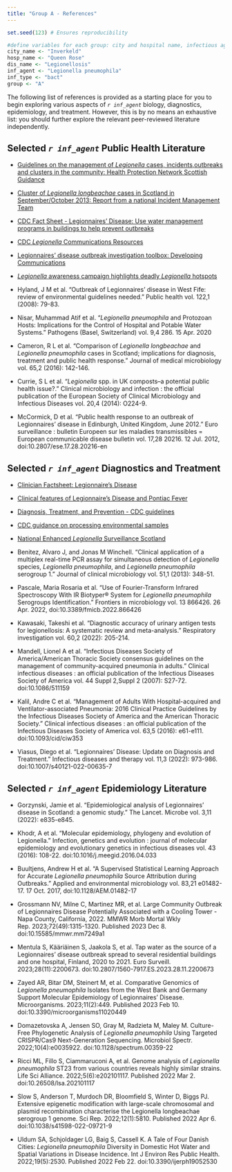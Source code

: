 ```yaml
---
title: "Group A - References"
---
```


```r

set.seed(123) # Ensures reproducibility 

#define variables for each group: city and hospital name, infectious agent and disease, group letter
city_name <- "Inverkeld"
hosp_name <- "Queen Rose"
dis_name <- "Legionellosis"
inf_agent <- "Legionella pneumophila"
inf_type <- "bact"
group <- "A"
```

::: callout-tip
The following list of references is provided as a starting place for you to begin exploring various aspects of *`r inf_agent`* biology, diagnostics, epidemiology, and treatment. However, this is by no means an exhaustive list: you should further explore the relevant peer-reviewed literature independently.  
:::

::: panel-tabset

## Selected *`r inf_agent`* Public Health Literature {.unnumbered}

* [Guidelines on the management of <i>Legionella</i> cases, incidents,outbreaks and clusters in the community: Health Protection Network Scottish Guidance](https://hpspubsrepo.blob.core.windows.net/hps-website/nss/2070/documents/1_legionella-guidelines-2014-2.pdf)

* [Cluster of <i>Legionella longbeachae</i> cases in Scotland in September/October 2013: Report from a national Incident Management Team](https://hpspubsrepo.blob.core.windows.net/hps-website/nss/1918/documents/1_legionella-outbreak-report-2014.pdf)

* [CDC Fact Sheet - Legionnaires’ Disease: Use water management programs in buildings to help prevent outbreaks](https://www.cdc.gov/vitalsigns/pdf/2016-06-vitalsigns.pdf)

* [CDC <i>Legionella</i> Communications Resources](https://www.cdc.gov/legionella/health-depts/communications-resources.html)

* [Legionnaires' disease outbreak investigation toolbox: Developing Communications](https://legionnaires.ecdc.europa.eu/?pid=600)

* [<i>Legionella</i> awareness campaign highlights deadly <i>Legionella</i> hotspots](https://hydrochemgroup.co.uk/2021/09/22/legionella-awareness-campaign-highlights-deadly-legionella-hotspots/)

* Hyland, J M et al. “Outbreak of Legionnaires' disease in West Fife: review of environmental guidelines needed.” Public health vol. 122,1 (2008): 79-83.

* Nisar, Muhammad Atif et al. “<i>Legionella pneumophila</i> and Protozoan Hosts: Implications for the Control of Hospital and Potable Water Systems.” Pathogens (Basel, Switzerland) vol. 9,4 286. 15 Apr. 2020

* Cameron, R L et al. “Comparison of <i>Legionella longbeachae</i> and <i>Legionella pneumophila</i> cases in Scotland; implications for diagnosis, treatment and public health response.” Journal of medical microbiology vol. 65,2 (2016): 142-146.

* Currie, S L et al. “<i>Legionella</i> spp. in UK composts--a potential public health issue?.” Clinical microbiology and infection : the official publication of the European Society of Clinical Microbiology and Infectious Diseases vol. 20,4 (2014): O224-9. 

* McCormick, D et al. “Public health response to an outbreak of Legionnaires' disease in Edinburgh, United Kingdom, June 2012.” Euro surveillance : bulletin Europeen sur les maladies transmissibles = European communicable disease bulletin vol. 17,28 20216. 12 Jul. 2012, doi:10.2807/ese.17.28.20216-en

## Selected *`r inf_agent`* Diagnostics and Treatment {.unnumbered}

* [Clinician Factsheet: Legionnaire's Disease](https://www.cdc.gov/legionella/downloads/fs-legionella-clinicians.pdf)

* [Clinical features of Legionnaire's Disease and Pontiac Fever](https://www.cdc.gov/legionella/clinicians/clinical-features.html)

* [Diagnosis, Treatment, and Prevention - CDC guidelines](https://www.cdc.gov/legionella/clinicians/diagnostic-testing.html)

* [CDC guidance on processing environmental samples](https://www.cdc.gov/legionella/labs/procedures-manual.html)

* [National Enhanced <i>Legionella</i> Surveillance Scotland](https://publichealthscotland.scot/media/8072/2021-01-surveillance-form-legionella.pdf)

* Benitez, Alvaro J, and Jonas M Winchell. “Clinical application of a multiplex real-time PCR assay for simultaneous detection of <i>Legionella</i> species, <i>Legionella pneumophila</i>, and <i>Legionella pneumophila</i> serogroup 1.” Journal of clinical microbiology vol. 51,1 (2013): 348-51. 

* Pascale, Maria Rosaria et al. “Use of Fourier-Transform Infrared Spectroscopy With IR Biotyper® System for <i>Legionella pneumophila</i> Serogroups Identification.” Frontiers in microbiology vol. 13 866426. 26 Apr. 2022, doi:10.3389/fmicb.2022.866426

* Kawasaki, Takeshi et al. “Diagnostic accuracy of urinary antigen tests for legionellosis: A systematic review and meta-analysis.” Respiratory investigation vol. 60,2 (2022): 205-214. 

* Mandell, Lionel A et al. “Infectious Diseases Society of America/American Thoracic Society consensus guidelines on the management of community-acquired pneumonia in adults.” Clinical infectious diseases : an official publication of the Infectious Diseases Society of America vol. 44 Suppl 2,Suppl 2 (2007): S27-72. doi:10.1086/511159

* Kalil, Andre C et al. “Management of Adults With Hospital-acquired and Ventilator-associated Pneumonia: 2016 Clinical Practice Guidelines by the Infectious Diseases Society of America and the American Thoracic Society.” Clinical infectious diseases : an official publication of the Infectious Diseases Society of America vol. 63,5 (2016): e61-e111. doi:10.1093/cid/ciw353

* Viasus, Diego et al. “Legionnaires' Disease: Update on Diagnosis and Treatment.” Infectious diseases and therapy vol. 11,3 (2022): 973-986. doi:10.1007/s40121-022-00635-7

## Selected *`r inf_agent`* Epidemiology Literature {.unnumbered}

* Gorzynski, Jamie et al. “Epidemiological analysis of Legionnaires' disease in Scotland: a genomic study.” The Lancet. Microbe vol. 3,11 (2022): e835-e845. 

* Khodr, A et al. “Molecular epidemiology, phylogeny and evolution of Legionella.” Infection, genetics and evolution : journal of molecular epidemiology and evolutionary genetics in infectious diseases vol. 43 (2016): 108-22. doi:10.1016/j.meegid.2016.04.033

* Buultjens, Andrew H et al. “A Supervised Statistical Learning Approach for Accurate <i>Legionella pneumophila</i> Source Attribution during Outbreaks.” Applied and environmental microbiology vol. 83,21 e01482-17. 17 Oct. 2017, doi:10.1128/AEM.01482-17

* Grossmann NV, Milne C, Martinez MR, et al. Large Community Outbreak of Legionnaires Disease Potentially Associated with a Cooling Tower - Napa County, California, 2022. MMWR Morb Mortal Wkly Rep. 2023;72(49):1315-1320. Published 2023 Dec 8. doi:10.15585/mmwr.mm7249a1

* Mentula S, Kääriäinen S, Jaakola S, et al. Tap water as the source of a Legionnaires' disease outbreak spread to several residential buildings and one hospital, Finland, 2020 to 2021. Euro Surveill. 2023;28(11):2200673. doi:10.2807/1560-7917.ES.2023.28.11.2200673

* Zayed AR, Bitar DM, Steinert M, et al. Comparative Genomics of <i>Legionella pneumophila</i> Isolates from the West Bank and Germany Support Molecular Epidemiology of Legionnaires' Disease. Microorganisms. 2023;11(2):449. Published 2023 Feb 10. doi:10.3390/microorganisms11020449

* Domazetovska A, Jensen SO, Gray M, Radzieta M, Maley M. Culture-Free Phylogenetic Analysis of <i>Legionella pneumophila</i> Using Targeted CRISPR/Cas9 Next-Generation Sequencing. Microbiol Spectr. 2022;10(4):e0035922. doi:10.1128/spectrum.00359-22

* Ricci ML, Fillo S, Ciammaruconi A, et al. Genome analysis of <i>Legionella pneumophila</i> ST23 from various countries reveals highly similar strains. Life Sci Alliance. 2022;5(6):e202101117. Published 2022 Mar 2. doi:10.26508/lsa.202101117

* Slow S, Anderson T, Murdoch DR, Bloomfield S, Winter D, Biggs PJ. Extensive epigenetic modification with large-scale chromosomal and plasmid recombination characterise the Legionella longbeachae serogroup 1 genome. Sci Rep. 2022;12(1):5810. Published 2022 Apr 6. doi:10.1038/s41598-022-09721-9 

* Uldum SA, Schjoldager LG, Baig S, Cassell K. A Tale of Four Danish Cities: <i>Legionella pneumophila</i> Diversity in Domestic Hot Water and Spatial Variations in Disease Incidence. Int J Environ Res Public Health. 2022;19(5):2530. Published 2022 Feb 22. doi:10.3390/ijerph19052530

::: 